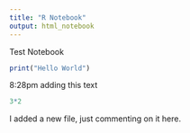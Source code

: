 ```yaml
---
title: "R Notebook"
output: html_notebook
---
```


Test Notebook 

```r
print("Hello World")
```

8:28pm adding this text 

```r
3*2
```

I added a new file, just commenting on it here. 